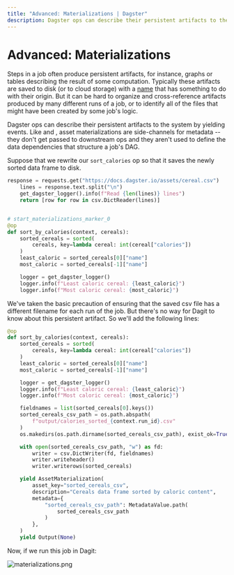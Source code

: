 ```yaml
---
title: "Advanced: Materializations | Dagster"
description: Dagster ops can describe their persistent artifacts to the system by yielding Materialization events.
---
```


# Advanced: Materializations

<CodeReferenceLink filePath="examples/docs_snippets/docs_snippets/intro_tutorial/advanced/materializations/" />

Steps in a job often produce persistent artifacts, for instance, graphs or tables describing the result of some computation. Typically these artifacts are saved to disk (or to cloud storage) with a [name](https://xkcd.com/1459/) that has something to do with their origin. But it can be hard to organize and cross-reference artifacts produced by many different runs of a job, or to identify all of the files that might have been created by some job's logic.

Dagster ops can describe their persistent artifacts to the system by yielding <PyObject module="dagster" object="AssetMaterialization" /> events. Like <PyObject module="dagster" object="TypeCheck" /> and <PyObject module="dagster" object="ExpectationResult" />, asset materializations are side-channels for metadata -- they don't get passed to downstream ops and they aren't used to define the data dependencies that structure a job's DAG.

Suppose that we rewrite our `sort_calories` op so that it saves the newly sorted data frame to disk.

```python file=/intro_tutorial/advanced/materializations/materializations.py lines=17-34
response = requests.get("https://docs.dagster.io/assets/cereal.csv")
    lines = response.text.split("\n")
    get_dagster_logger().info(f"Read {len(lines)} lines")
    return [row for row in csv.DictReader(lines)]


# start_materializations_marker_0
@op
def sort_by_calories(context, cereals):
    sorted_cereals = sorted(
        cereals, key=lambda cereal: int(cereal["calories"])
    )
    least_caloric = sorted_cereals[0]["name"]
    most_caloric = sorted_cereals[-1]["name"]

    logger = get_dagster_logger()
    logger.info(f"Least caloric cereal: {least_caloric}")
    logger.info(f"Most caloric cereal: {most_caloric}")
```

We've taken the basic precaution of ensuring that the saved csv file has a different filename for each run of the job. But there's no way for Dagit to know about this persistent artifact. So we'll add the following lines:

```python file=/intro_tutorial/advanced/materializations/materializations.py startafter=start_materializations_marker_0 endbefore=end_materializations_marker_0
@op
def sort_by_calories(context, cereals):
    sorted_cereals = sorted(
        cereals, key=lambda cereal: int(cereal["calories"])
    )
    least_caloric = sorted_cereals[0]["name"]
    most_caloric = sorted_cereals[-1]["name"]

    logger = get_dagster_logger()
    logger.info(f"Least caloric cereal: {least_caloric}")
    logger.info(f"Most caloric cereal: {most_caloric}")

    fieldnames = list(sorted_cereals[0].keys())
    sorted_cereals_csv_path = os.path.abspath(
        f"output/calories_sorted_{context.run_id}.csv"
    )
    os.makedirs(os.path.dirname(sorted_cereals_csv_path), exist_ok=True)

    with open(sorted_cereals_csv_path, "w") as fd:
        writer = csv.DictWriter(fd, fieldnames)
        writer.writeheader()
        writer.writerows(sorted_cereals)

    yield AssetMaterialization(
        asset_key="sorted_cereals_csv",
        description="Cereals data frame sorted by caloric content",
        metadata={
            "sorted_cereals_csv_path": MetadataValue.path(
                sorted_cereals_csv_path
            )
        },
    )
    yield Output(None)
```

Now, if we run this job in Dagit:

<Image
alt="materializations.png"
src="/images/tutorial/materializations.png"
width={2756}
height={2098}
/>

<br />
